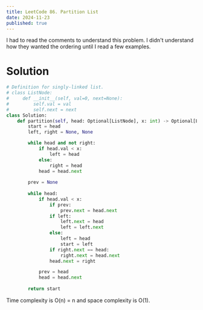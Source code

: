 ---
title: LeetCode 86. Partition List
date: 2024-11-23
published: true
---

I had to read the comments to understand this problem. I didn't understand how they wanted the ordering until I read a few examples.

# Solution
```python
# Definition for singly-linked list.
# class ListNode:
#     def __init__(self, val=0, next=None):
#         self.val = val
#         self.next = next
class Solution:
    def partition(self, head: Optional[ListNode], x: int) -> Optional[ListNode]:
        start = head
        left, right = None, None

        while head and not right:
            if head.val < x:
                left = head
            else:
                right = head
            head = head.next
        
        prev = None
        
        while head:
            if head.val < x:
                if prev:
                    prev.next = head.next
                if left:
                    left.next = head
                    left = left.next
                else:
                    left = head
                    start = left
                if right.next == head:
                    right.next = head.next
                head.next = right

            prev = head
            head = head.next
        
        return start
```
Time complexity is O(n) = n and space complexity is O(1).
